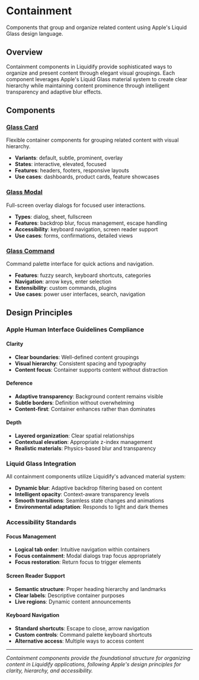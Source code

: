 # Containment

Components that group and organize related content using Apple's Liquid Glass design language.

## Overview

Containment components in Liquidify provide sophisticated ways to organize and present content through elegant visual groupings. Each component leverages Apple's Liquid Glass material system to create clear hierarchy while maintaining content prominence through intelligent transparency and adaptive blur effects.

## Components

### [Glass Card](/components/containment/glass-card)

Flexible container components for grouping related content with visual hierarchy.

- **Variants**: default, subtle, prominent, overlay
- **States**: interactive, elevated, focused
- **Features**: headers, footers, responsive layouts
- **Use cases**: dashboards, product cards, feature showcases

### [Glass Modal](/components/containment/glass-modal)

Full-screen overlay dialogs for focused user interactions.

- **Types**: dialog, sheet, fullscreen
- **Features**: backdrop blur, focus management, escape handling
- **Accessibility**: keyboard navigation, screen reader support
- **Use cases**: forms, confirmations, detailed views


### [Glass Command](/components/containment/glass-command)

Command palette interface for quick actions and navigation.

- **Features**: fuzzy search, keyboard shortcuts, categories
- **Navigation**: arrow keys, enter selection
- **Extensibility**: custom commands, plugins
- **Use cases**: power user interfaces, search, navigation

## Design Principles

### Apple Human Interface Guidelines Compliance

#### Clarity

- **Clear boundaries**: Well-defined content groupings
- **Visual hierarchy**: Consistent spacing and typography
- **Content focus**: Container supports content without distraction

#### Deference

- **Adaptive transparency**: Background content remains visible
- **Subtle borders**: Definition without overwhelming
- **Content-first**: Container enhances rather than dominates

#### Depth

- **Layered organization**: Clear spatial relationships
- **Contextual elevation**: Appropriate z-index management
- **Realistic materials**: Physics-based blur and transparency

### Liquid Glass Integration

All containment components utilize Liquidify's advanced material system:

- **Dynamic blur**: Adaptive backdrop filtering based on content
- **Intelligent opacity**: Context-aware transparency levels
- **Smooth transitions**: Seamless state changes and animations
- **Environmental adaptation**: Responds to light and dark themes

### Accessibility Standards

#### Focus Management

- **Logical tab order**: Intuitive navigation within containers
- **Focus containment**: Modal dialogs trap focus appropriately
- **Focus restoration**: Return focus to trigger elements

#### Screen Reader Support

- **Semantic structure**: Proper heading hierarchy and landmarks
- **Clear labels**: Descriptive container purposes
- **Live regions**: Dynamic content announcements

#### Keyboard Navigation

- **Standard shortcuts**: Escape to close, arrow navigation
- **Custom controls**: Command palette keyboard shortcuts
- **Alternative access**: Multiple ways to access content

---

_Containment components provide the foundational structure for organizing content in Liquidify applications, following Apple's design principles for clarity, hierarchy, and accessibility._
